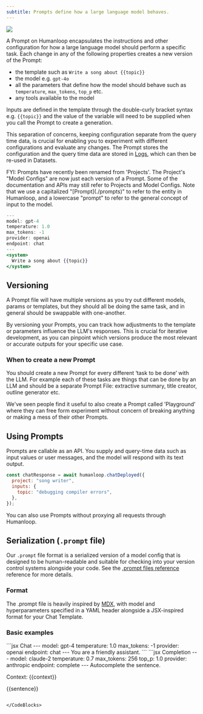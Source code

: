 ```yaml
---
subtitle: Prompts define how a large language model behaves.
---
```


<img src="../../assets/images/1763dbe-Prompts.png" />

A Prompt on Humanloop encapsulates the instructions and other configuration for how a large language model should perform a specific task. Each change in any of the following properties creates a new version of the Prompt:

- the template such as `Write a song about {{topic}}`
- the model e.g. `gpt-4o`
- all the parameters that define how the model should behave such as `temperature`, `max_tokens`, `top_p` etc.
- any tools available to the model

Inputs are defined in the template through the double-curly bracket syntax e.g. `{{topic}}` and the value of the variable will need to be supplied when you call the Prompt to create a generation.

This separation of concerns, keeping configuration separate from the query time data, is crucial for enabling you to experiment with different configurations and evaluate any changes. The Prompt stores the configuration and the query time data are stored in [Logs](./logs), which can then be re-used in Datasets.

<Warning>
  FYI: Prompts have recently been renamed from 'Projects'. The Project's "Model
  Configs" are now just each version of a Prompt. Some of the documentation and
  APIs may still refer to Projects and Model Configs.
</Warning>

<Callout>
  Note that we use a capitalized "[Prompt](./prompts)" to refer to the entity in
  Humanloop, and a lowercase "prompt" to refer to the general concept of input
  to the model.
</Callout>

<Frame caption="An example Prompt, serialized as a Promptfile">

```jsx
---
model: gpt-4
temperature: 1.0
max_tokens: -1
provider: openai
endpoint: chat
---
<system>
  Write a song about {{topic}}
</system>
```

</Frame>

## Versioning

A Prompt file will have multiple versions as you try out different models, params or templates, but they should all be doing the same task, and in general should be swappable with one-another.

By versioning your Prompts, you can track how adjustments to the template or parameters influence the LLM's responses. This is crucial for iterative development, as you can pinpoint which versions produce the most relevant or accurate outputs for your specific use case.

### When to create a new Prompt

You should create a new Prompt for every different ‘task to be done’ with the LLM. For example each of these tasks are things that can be done by an LLM and should be a separate Prompt File: extractive summary, title creator, outline generator etc.

We've seen people find it useful to also create a Prompt called 'Playground' where they can free form experiment without concern of breaking anything or making a mess of their other Prompts.

## Using Prompts

Prompts are callable as an API. You supply and query-time data such as input values or user messages, and the model will respond with its text output.

```javascript TypeScript
const chatResponse = await humanloop.chatDeployed({
  project: "song writer",
  inputs: {
    topic: "debugging compiler errors",
  },
});
```

You can also use Prompts without proxying all requests through Humanloop.

## Serialization (`.prompt` file)

Our `.prompt` file format is a serialized version of a model config that is designed to be human-readable and suitable for checking into your version control systems alongside your code. See the [.prompt files reference](./prompt-file-format) reference for more details.

### Format

The .prompt file is heavily inspired by [MDX](https://mdxjs.com/), with model and hyperparameters specified in a YAML header alongside a JSX-inspired format for your Chat Template.

### Basic examples

<CodeBlocks>
```jsx Chat
---
model: gpt-4
temperature: 1.0
max_tokens: -1
provider: openai
endpoint: chat
---
<system>
  You are a friendly assistant.
</system>
```
```jsx Completion
---
model: claude-2
temperature: 0.7
max_tokens: 256
top_p: 1.0
provider: anthropic
endpoint: complete
---
Autocomplete the sentence.

Context: {{context}}

{{sentence}}

```

</CodeBlocks>
```

